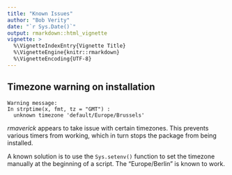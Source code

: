 ```yaml
---
title: "Known Issues"
author: "Bob Verity"
date: "`r Sys.Date()`"
output: rmarkdown::html_vignette
vignette: >
  %\VignetteIndexEntry{Vignette Title}
  %\VignetteEngine{knitr::rmarkdown}
  %\VignetteEncoding{UTF-8}
---
```


## Timezone warning on installation

```
Warning message:
In strptime(x, fmt, tz = "GMT") :
  unknown timezone 'default/Europe/Brussels'
```

*rmaverick* appears to take issue with certain timezones. This prevents various timers from working, which in turn stops the package from being installed.

A known solution is to use the `Sys.setenv()` function to set the timezone manually at the beginning of a script. The "Europe/Berlin" is known to work.